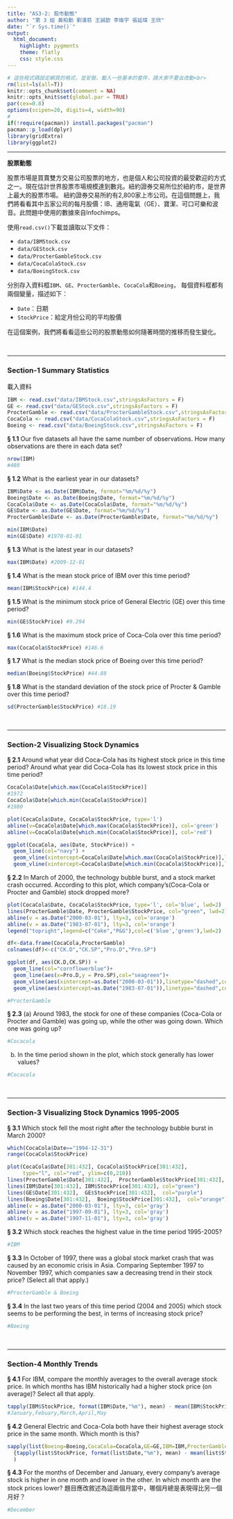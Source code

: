 ```yaml
---
title: "AS3-2: 股市動態"
author: "第 3 組 黃柏勳 劉漢慈 王誠歆 李燦宇 張延瑋 王欣"
date: "`r Sys.time()`"
output:
  html_document:
    highlight: pygments
    theme: flatly
    css: style.css
---
```


```r
# 這些程式碼設定網頁的格式，並安裝、載入一些基本的套件，請大家不要去改動<br>
rm(list=ls(all=T))
knitr::opts_chunk$set(comment = NA)
knitr::opts_knit$set(global.par = TRUE)
par(cex=0.8)
options(scipen=20, digits=4, width=90)
#
if(!require(pacman)) install.packages("pacman")
pacman::p_load(dplyr)
library(gridExtra)
library(ggplot2)
```
<hr>

**股票動態**

股票市場是買賣雙方交易公司股票的地方，也是個人和公司投資的最受歡迎的方式之一。現在估計世界股票市場規模達到數兆。紐約證券交易所位於紐約市，是世界上最大的股票市場。 紐約證券交易所約有2,800家上市公司。在這個問題上，我們將看看其中五家公司的每月股價：IB、通用電氣（GE）、寶潔、可口可樂和波音。此問題中使用的數據來自Infochimps。

使用`read.csv()`下載並讀取以下文件：

+ `data/IBMStock.csv`
+ `data/GEStock.csv`
+ `data/ProcterGambleStock.csv`
+ `data/CocaColaStock.csv`
+ `data/BoeingStock.csv` 

分別存入資料框`IBM`、`GE`、`ProcterGamble`、`CocaCola`和`Boeing`，
每個資料框都有兩個變量，描述如下：

+ `Date`：日期
+ `StockPrice`：給定月份公司的平均股價

在這個案例，我們將看看這些公司的股票動態如何隨著時間的推移而發生變化。

<br><hr>

###  Section-1 Summary Statistics

載入資料
```r
IBM <- read.csv("data/IBMStock.csv",stringsAsFactors = F)
GE <- read.csv("data/GEStock.csv",stringsAsFactors = F)
ProcterGamble <- read.csv("data/ProcterGambleStock.csv",stringsAsFactors = F)
CocaCola <- read.csv("data/CocaColaStock.csv",stringsAsFactors = F)
Boeing <- read.csv("data/BoeingStock.csv",stringsAsFactors = F)
```

__§ 1.1__ Our five datasets all have the same number of observations. How many observations are there in each data set?
```r
nrow(IBM)
#480
```


__§ 1.2__ What is the earliest year in our datasets?
```r
IBM$Date <- as.Date(IBM$Date, format="%m/%d/%y")
Boeing$Date <- as.Date(Boeing$Date, format="%m/%d/%y")
CocaCola$Date <- as.Date(CocaCola$Date, format="%m/%d/%y")
GE$Date <- as.Date(GE$Date, format="%m/%d/%y")
ProcterGamble$Date <- as.Date(ProcterGamble$Date, format="%m/%d/%y")

min(IBM$Date)
min(GE$Date) #1970-01-01
```

__§ 1.3__ What is the latest year in our datasets?
```r
max(IBM$Date) #2009-12-01
```

__§ 1.4__ What is the mean stock price of IBM over this time period?
```r
mean(IBM$StockPrice) #144.4
```

__§ 1.5__ What is the minimum stock price of General Electric (GE) over this time period?
```r
min(GE$StockPrice) #9.294
```

__§ 1.6__ What is the maximum stock price of Coca-Cola over this time period?
```r
max(CocaCola$StockPrice) #146.6
```

__§ 1.7__ What is the median stock price of Boeing over this time period?
```r
median(Boeing$StockPrice) #44.88
```

__§ 1.8__ What is the standard deviation of the stock price of Procter & Gamble over this time period?
```r
sd(ProcterGamble$StockPrice) #18.19
```

<br><hr>

###  Section-2 Visualizing Stock Dynamics

__§ 2.1__ Around what year did Coca-Cola has its highest stock price in this time period? Around what year did Coca-Cola has its lowest stock price in this time period?
```r
CocaCola$Date[which.max(CocaCola$StockPrice)]
#1972
CocaCola$Date[which.min(CocaCola$StockPrice)]
#1980

plot(CocaCola$Date, CocaCola$StockPrice, type='l')  
abline(v=CocaCola$Date[which.max(CocaCola$StockPrice)], col='green')
abline(v=CocaCola$Date[which.min(CocaCola$StockPrice)], col='red') 

ggplot(CocaCola, aes(Date, StockPrice)) +
  geom_line(col="navy") +
  geom_vline(xintercept=CocaCola$Date[which.max(CocaCola$StockPrice)],linetype="dashed",colour="skyblue",size = 1)+
  geom_vline(xintercept=CocaCola$Date[which.min(CocaCola$StockPrice)],linetype="dashed",colour="skyblue",size = 1)

```


__§ 2.2__ In March of 2000, the technology bubble burst, and a stock market crash occurred. According to this plot, which company's(Coca-Cola or Procter and Gamble) stock dropped more?
```r
plot(CocaCola$Date, CocaCola$StockPrice, type='l', col='blue', lwd=2)
lines(ProcterGamble$Date, ProcterGamble$StockPrice, col="green", lwd=2)
abline(v = as.Date("2000-03-01"), lty=3, col='orange')
abline(v = as.Date("1983-07-01"), lty=3, col='orange')
legend("topright",legend=c("Coke","P&G"),col=c('blue','green'),lwd=2)

df<-data.frame(CocaCola,ProcterGamble)
colnames(df)<-c("CK.D","CK.SP","Pro.D","Pro.SP")

ggplot(df, aes(CK.D,CK.SP)) +
  geom_line(col="cornflowerblue")+
  geom_line(aes(x=Pro.D,y = Pro.SP),col="seagreen")+
  geom_vline(aes(xintercept=as.Date("2000-03-01")),linetype="dashed",colour="red",size = 1)+
  geom_vline(aes(xintercept=as.Date("1983-07-01")),linetype="dashed",colour="red",size = 1)

#ProcterGamble
```

__§ 2.3__ (a) Around 1983, the stock for one of these companies (Coca-Cola or Procter and Gamble) was going up, while the other was going down. Which one was going up? 
```r
#Cocacola
```

(b) In the time period shown in the plot, which stock generally has lower values?
```r
#Cocacola
```


<br><hr>

###  Section-3 Visualizing Stock Dynamics 1995-2005

__§ 3.1__ Which stock fell the most right after the technology bubble burst in March 2000?
```r
which(CocaCola$Date=="1994-12-31")
range(CocaCola$StockPrice)

plot(CocaCola$Date[301:432], CocaCola$StockPrice[301:432], 
     type="l", col="red", ylim=c(0,210))
lines(ProcterGamble$Date[301:432],  ProcterGamble$StockPrice[301:432],  col="blue")
lines(IBM$Date[301:432], IBM$StockPrice[301:432], col="green")
lines(GE$Date[301:432],  GE$StockPrice[301:432],  col="purple")
lines(Boeing$Date[301:432],  Boeing$StockPrice[301:432],  col="orange")
abline(v = as.Date("2000-03-01"), lty=3, col='gray')
abline(v = as.Date("1997-09-01"), lty=3, col='gray')
abline(v = as.Date("1997-11-01"), lty=3, col='gray')
```

__§ 3.2__ Which stock reaches the highest value in the time period 1995-2005?
```r
#IBM
```

__§ 3.3__ In October of 1997, there was a global stock market crash that was caused by an economic crisis in Asia. Comparing September 1997 to November 1997, which companies saw a decreasing trend in their stock price? (Select all that apply.)
```r
#ProcterGamble & Boeing
```

__§ 3.4__ In the last two years of this time period (2004 and 2005) which stock seems to be performing the best, in terms of increasing stock price?
```r
#Boeing
```


<br><hr>


###  Section-4 Monthly Trends

__§ 4.1__ For IBM, compare the monthly averages to the overall average stock price. In which months has IBM historically had a higher stock price (on average)? Select all that apply.
```r
tapply(IBM$StockPrice, format(IBM$Date,"%m"), mean) - mean(IBM$StockPrice)
#January,Febuary,March,April,May
```

__§ 4.2__ General Electric and Coca-Cola both have their highest average stock price in the same month. Which month is this?
```r
sapply(list(Boeing=Boeing,CocaCola=CocaCola,GE=GE,IBM=IBM,ProcterGamble=ProcterGamble), function(list)
  {tapply(list$StockPrice, format(list$Date,"%m"), mean) - mean(list$StockPrice)}
  ) 

```

__§ 4.3__ For the months of December and January, every company's average stock is higher in one month and lower in the other. In which month are the stock prices lower? 題目應改敘述為這兩個月當中，哪個月總是表現得比另一個月好？
```r
#December
```

<br><br><br>

